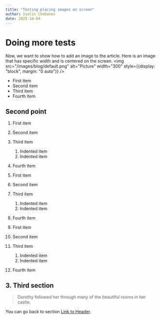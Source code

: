 ```yaml
---
title: "Testing placing images on screen"
author: Ivalin Chobanov
date: 2025-10-04
---
```

# Doing more tests
Now, we want to show how to add an image to the article. Here is an image that has specific width and is centered on the screen.
<img src="/images/blog/default.png" 
        alt="Picture" 
        width="300" 
        style={{display: "block", margin: "0 auto"}} />

- First item
- Second item
- Third item
- Fourth item

## Second point
1. First item
2. Second item
3. Third item
    1. Indented item
    2. Indented item
4. Fourth item

1. First item
2. Second item
3. Third item
    1. Indented item
    2. Indented item
4. Fourth item

1. First item
2. Second item
3. Third item
    1. Indented item
    2. Indented item
4. Fourth item

## 3. Third section
> Dorothy followed her through many of the beautiful rooms in her castle.

You can go back to section [Link to Header](#doing-more-tests).
